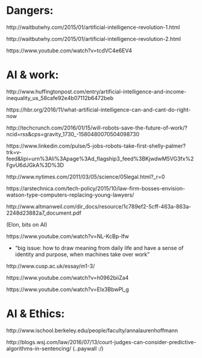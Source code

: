 



# Dangers:

http://waitbutwhy.com/2015/01/artificial-intelligence-revolution-1.html

http://waitbutwhy.com/2015/01/artificial-intelligence-revolution-2.html

https://www.youtube.com/watch?v=tcdVC4e6EV4



# AI & work:

http://www.huffingtonpost.com/entry/artificial-intelligence-and-income-inequality_us_58cafe92e4b07112b6472beb

https://hbr.org/2016/11/what-artificial-intelligence-can-and-cant-do-right-now

http://techcrunch.com/2016/01/15/will-robots-save-the-future-of-work/?ncid=rss&cps=gravity_1730_-1580480070504098730 

https://www.linkedin.com/pulse/5-jobs-robots-take-first-shelly-palmer?trk=v-feed&lipi=urn%3Ali%3Apage%3Ad_flagship3_feed%3BKjwdwM5VG3fx%2FgvU6dJGkA%3D%3D

http://www.nytimes.com/2011/03/05/science/05legal.html?_r=0 

https://arstechnica.com/tech-policy/2015/10/law-firm-bosses-envision-watson-type-computers-replacing-young-lawyers/

http://www.altmanweil.com/dir_docs/resource/1c789ef2-5cff-463a-863a-2248d23882a7_document.pdf

(Elon, bits on AI)

https://www.youtube.com/watch?v=NL-KcBp-lfw

- "big issue: how to draw meaning from daily life and have a sense of identity and purpose, when machines take over work"

http://www.cusp.ac.uk/essay/m1-3/




https://www.youtube.com/watch?v=h0962biiZa4 


https://www.youtube.com/watch?v=EIx3BbwPl_g





# AI & Ethics:

http://www.ischool.berkeley.edu/people/faculty/annalaurenhoffmann

http://blogs.wsj.com/law/2016/07/13/court-judges-can-consider-predictive-algorithms-in-sentencing/ (..paywall :/)





